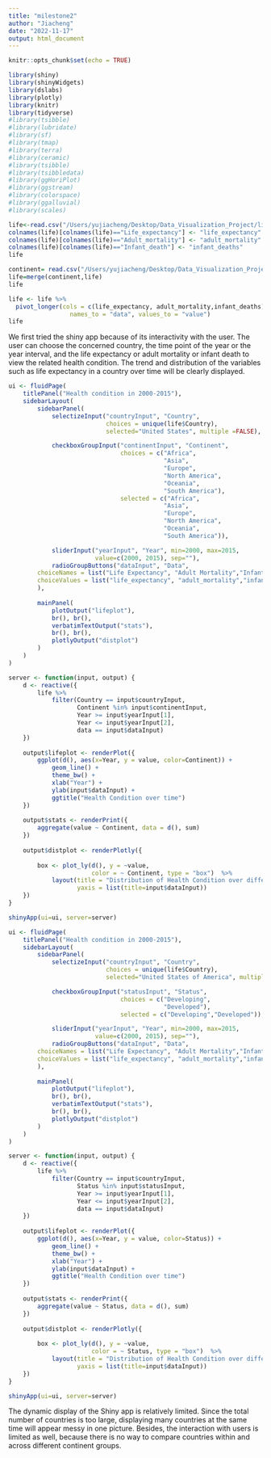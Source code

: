 ```yaml
---
title: "milestone2"
author: "Jiacheng"
date: "2022-11-17"
output: html_document
---
```


```r
knitr::opts_chunk$set(echo = TRUE)
```

```r
library(shiny)
library(shinyWidgets)
library(dslabs)
library(plotly)
library(knitr)
library(tidyverse)
#library(tsibble)
#library(lubridate)
#library(sf)
#library(tmap)
#library(terra)
#library(ceramic)
#library(tsibble)
#library(tsibbledata)
#library(ggHoriPlot)
#library(ggstream)
#library(colorspace)
#library(ggalluvial)
#library(scales)
```


```r
life<-read.csv("/Users/yujiacheng/Desktop/Data_Visualization_Project/life_expectancy_data.csv")
colnames(life)[colnames(life)=="Life_expectancy"] <- "life_expectancy"
colnames(life)[colnames(life)=="Adult_mortality"] <- "adult_mortality"
colnames(life)[colnames(life)=="Infant_death"] <- "infant_deaths"
life
```

```r
continent= read.csv("/Users/yujiacheng/Desktop/Data_Visualization_Project/Continents.csv")
life=merge(continent,life)
life
```


```r
life <- life %>% 
  pivot_longer(cols = c(life_expectancy, adult_mortality,infant_deaths), 
                 names_to = "data", values_to = "value")
life
```


We first tried the shiny app because of its interactivity with the user. The user can choose the concerned country, the time point of the year or the year interval, and the life expectancy or adult mortality or infant death to view the related health condition. The trend and distribution of the variables such as life expectancy in a country over time will be clearly displayed.
```r
ui <- fluidPage(
    titlePanel("Health condition in 2000-2015"),
    sidebarLayout(
        sidebarPanel(
            selectizeInput("countryInput", "Country",
                           choices = unique(life$Country),  
                           selected="United States", multiple =FALSE), 

            checkboxGroupInput("continentInput", "Continent",
                               choices = c("Africa",
                                           "Asia",
                                           "Europe",
                                           "North America",
                                           "Oceania",
                                           "South America"),
                               selected = c("Africa",
                                           "Asia",
                                           "Europe",
                                           "North America",
                                           "Oceania",
                                           "South America")),

            sliderInput("yearInput", "Year", min=2000, max=2015, 
                        value=c(2000, 2015), sep=""),
            radioGroupButtons("dataInput", "Data",
        choiceNames = list("Life Expectancy", "Adult Mortality","Infant Deaths"),
        choiceValues = list("life_expectancy", "adult_mortality","infant_deaths"))
        ),  
        
        mainPanel(
            plotOutput("lifeplot"),
            br(), br(),
            verbatimTextOutput("stats"), 
            br(), br(),
            plotlyOutput("distplot")
        ) 
    )   
)   

server <- function(input, output) {
    d <- reactive({
        life %>%
            filter(Country == input$countryInput,
                   Continent %in% input$continentInput,
                   Year >= input$yearInput[1],
                   Year <= input$yearInput[2],
                   data == input$dataInput)
    }) 
    
    output$lifeplot <- renderPlot({
        ggplot(d(), aes(x=Year, y = value, color=Continent)) +
            geom_line() + 
            theme_bw() +
            xlab("Year") +
            ylab(input$dataInput) +
            ggtitle("Health Condition over time")
    })
    
    output$stats <- renderPrint({
        aggregate(value ~ Continent, data = d(), sum)
    })
    
    output$distplot <- renderPlotly({
        
        box <- plot_ly(d(), y = ~value,
                       color = ~ Continent, type = "box")  %>%
            layout(title = "Distribution of Health Condition over different years",
                   yaxis = list(title=input$dataInput))
    })
}

shinyApp(ui=ui, server=server)
```



```r
ui <- fluidPage(
    titlePanel("Health condition in 2000-2015"),
    sidebarLayout(
        sidebarPanel(
            selectizeInput("countryInput", "Country",
                           choices = unique(life$Country),  
                           selected="United States of America", multiple =FALSE), 

            checkboxGroupInput("statusInput", "Status",
                               choices = c("Developing",
                                           "Developed"),
                               selected = c("Developing","Developed")),

            sliderInput("yearInput", "Year", min=2000, max=2015, 
                        value=c(2000, 2015), sep=""),
            radioGroupButtons("dataInput", "Data",
        choiceNames = list("Life Expectancy", "Adult Mortality","Infant Deaths"),
        choiceValues = list("life_expectancy", "adult_mortality","infant_deaths"))
        ),  
        
        mainPanel(
            plotOutput("lifeplot"),
            br(), br(),
            verbatimTextOutput("stats"), 
            br(), br(),
            plotlyOutput("distplot")
        ) 
    )   
)   

server <- function(input, output) {
    d <- reactive({
        life %>%
            filter(Country == input$countryInput,
                   Status %in% input$statusInput,
                   Year >= input$yearInput[1],
                   Year <= input$yearInput[2],
                   data == input$dataInput)
    }) 
    
    output$lifeplot <- renderPlot({
        ggplot(d(), aes(x=Year, y = value, color=Status)) +
            geom_line() + 
            theme_bw() +
            xlab("Year") +
            ylab(input$dataInput) +
            ggtitle("Health Condition over time")
    })
    
    output$stats <- renderPrint({
        aggregate(value ~ Status, data = d(), sum)
    })
    
    output$distplot <- renderPlotly({
        
        box <- plot_ly(d(), y = ~value,
                       color = ~ Status, type = "box")  %>%
            layout(title = "Distribution of Health Condition over different years",
                   yaxis = list(title=input$dataInput))
    })
}

shinyApp(ui=ui, server=server)
```

The dynamic display of the Shiny app is relatively limited. Since the total number of countries is too large, displaying many countries at the same time will appear messy in one picture. Besides, the interaction with users is limited as well, because there is no way to compare countries within and across different continent groups.
